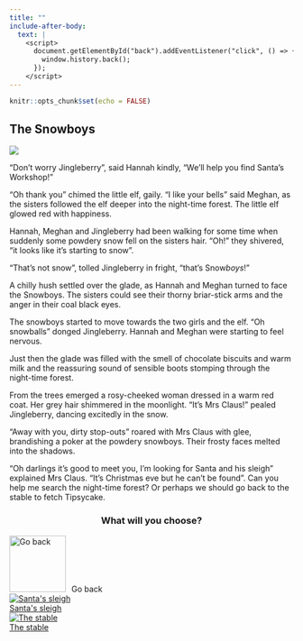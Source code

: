 ```yaml
---
title: ""
include-after-body:
  text: |
    <script>
      document.getElementById("back").addEventListener("click", () => {
        window.history.back();
      });
    </script>
---
```


```r
knitr::opts_chunk$set(echo = FALSE)
```

:::::: {.scenario .column-screen}

:::: {.column-body .scenario-text}

## The Snowboys

::::

::: {.column-body .scenario-image}

![](images/mrs-claus-chases-snowmen.png)

:::

:::: {.column-body .scenario-text}

"Don't worry Jingleberry", said Hannah kindly, "We'll help you find Santa's Workshop!"

"Oh thank you" chimed the little elf, gaily. "I like your bells" said Meghan, as the sisters followed the elf deeper into the night-time forest. The little elf glowed red with happiness. 

Hannah, Meghan and Jingleberry had been walking for some time when suddenly some powdery snow fell on the sisters hair. "Oh!" they shivered, "it looks like it's starting to snow".

"That's not snow", tolled Jingleberry in fright, "that's Snow*boys*!" 

A chilly hush settled over the glade, as Hannah and Meghan turned to face the Snowboys. The sisters could see their thorny briar-stick arms and the anger in their coal black eyes.

The snowboys started to move towards the two girls and the elf. "Oh snowballs" donged Jingleberry. Hannah and Meghan were starting to feel nervous.

Just then the glade was filled with the smell of chocolate biscuits and warm milk and the reassuring sound of sensible boots stomping through the night-time forest.

From the trees emerged a rosy-cheeked woman dressed in a warm red coat. Her grey hair shimmered in the moonlight. "It's Mrs Claus!" pealed Jingleberry, dancing excitedly in the snow.

"Away with you, dirty stop-outs" roared with Mrs Claus with glee, brandishing a poker at the powdery snowboys. Their frosty faces melted into the shadows. 

"Oh darlings it's good to meet you, I'm looking for Santa and his sleigh" explained Mrs Claus. "It's Christmas eve but he can't be found". Can you help me search the night-time forest? Or perhaps we should go back to the stable to fetch Tipsycake. 

::::

:::: {.column-body .scenario-image}
::: {style="text-align: center;"}
### What will you choose?
:::

  ```{=html}
<div class="container">

  <div id="back">
  <img src="images/back.png" alt="Go back" style="width: 100px; height: 100px; margin-right: 10px;">Go back
  </div>
  
  <div class="options">
  <div class="option">
  <a href="sleigh-on-foot.html"><img src="images/sleigh.png" alt="Santa's sleigh"><div>Santa's sleigh</div></a>
  </div>
  
  <div class="option">
  <a href="tipsycake.html"><img src="images/stable.png" alt="The stable"><div>The stable</div></a>
  </div>

  </div>
  ```

::::




::::::
